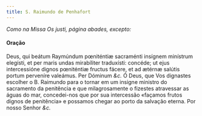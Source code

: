 ```yaml
---
title: S. Raimundo de Penhafort
---
```


<em>Como na Missa Os justi, página abades, excepto:</em>

#### Oração

<div class="grid grid-cols-2 gap-5">
  <span class="text-justify">
    Deus, qui beátum Raymúndum pœniténtiæ sacraménti insígnem minístrum
    elegísti, et per maris undas mirabíliter traduxísti: concéde; ut ejus
    intercessióne dignos pœniténtiæ fructus fácere, et ad ætérnæ salútis portum
    perveníre valeámus. Per Dóminum <em>&c.</em>
  </span>
  <span class="text-justify">
    Ó Deus, que Vos dignastes escolher o B. Raimundo para o tornar em um insigne
    ministro do sacramento da penitência e que milagrosamente o fizestes
    atravessar as águas do mar, concedei-nos que por sua intercessão «façamos
    frutos dignos de penitência» e possamos chegar ao porto da salvação eterna.
    Por nosso Senhor <em>&c.</em>
  </span>
</div>
